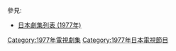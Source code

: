 {{Catnav|頁面分類|...|電視節目|電視劇|每年電視影集|1977年電視影集}}
{{Catnav|頁面分類|...|电视节目|电视剧|各國電視劇|日本電視劇|每年日本電視劇集}}

{{cat year nav
| year = 1977
| cat = 日本電視劇集 
| sortkey = 日本電視劇集
| article = 日本電視劇
| in = 
}}
參見:
*[[日本劇集列表_(1977年)|日本劇集列表 (1977年)]]

[[Category:1977年電視劇集|Category:1977年電視劇集]]
[[Category:1977年日本電視節目|Category:1977年日本電視節目]]